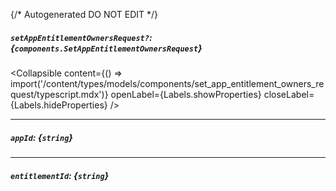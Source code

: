 {/* Autogenerated DO NOT EDIT  */}

##### `setAppEntitlementOwnersRequest?`: *{`components.SetAppEntitlementOwnersRequest`}*

<Collapsible content={() => import('/content/types/models/components/set_app_entitlement_owners_request/typescript.mdx')} openLabel={Labels.showProperties} closeLabel={Labels.hideProperties} />


---
##### `appId`: *{`string`}*

---
##### `entitlementId`: *{`string`}*


